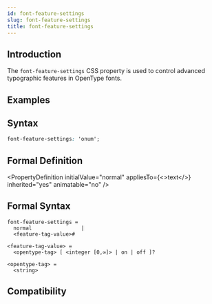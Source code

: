 ```yaml
---
id: font-feature-settings
slug: font-feature-settings
title: font-feature-settings
---
```


## Introduction

The `font-feature-settings` CSS property is used to control advanced typographic features in OpenType fonts.

## Examples


<Go
  example="css-api"
  defaultFile="src/font-feature-settings/App.tsx"
  img="https://lf-lynx.tiktok-cdns.com/obj/lynx-artifacts-oss-sg/plugin/static/font-feature-settings.jpeg"
  entry="src/font-feature-settings"
  defaultEntryFile="dist/font-feature-settings.lynx.bundle"
/>

## Syntax

```css
font-feature-settings: 'onum';
```

## Formal Definition


<PropertyDefinition
  initialValue="normal"
  appliesTo={<>text</>}
  inherited="yes"
  animatable="no"
/>

## Formal Syntax

```
font-feature-settings =
  normal                |
  <feature-tag-value>#

<feature-tag-value> =
  <opentype-tag> [ <integer [0,∞]> | on | off ]?

<opentype-tag> =
  <string>
```

## Compatibility


<LegacyCompatTable metadata="css/properties/font-feature-settings" />
